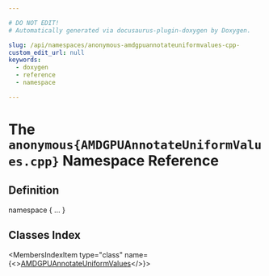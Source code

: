 ```yaml
---

# DO NOT EDIT!
# Automatically generated via docusaurus-plugin-doxygen by Doxygen.

slug: /api/namespaces/anonymous-amdgpuannotateuniformvalues-cpp-
custom_edit_url: null
keywords:
  - doxygen
  - reference
  - namespace

---
```





# The `anonymous{AMDGPUAnnotateUniformValues.cpp}` Namespace Reference

<DoxygenPage pluginConfig={pluginConfig}>



## Definition

<CodeBlock>namespace &#123; ... &#125;</CodeBlock>

## Classes Index

<MembersIndex>

<MembersIndexItem
  type="class"
  name={<><a href="/docs/api/classes/anonymous-namespace-amdgpuannotateuniformvalues-cpp-/amdgpuannotateuniformvalues">AMDGPUAnnotateUniformValues</a></>}>
</MembersIndexItem>

</MembersIndex>


</DoxygenPage>
